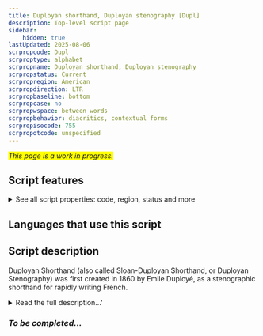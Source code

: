 ```yaml
---
title: Duployan shorthand, Duployan stenography [Dupl]
description: Top-level script page
sidebar:
    hidden: true
lastUpdated: 2025-08-06
scrpropcode: Dupl
scrproptype: alphabet
scrpropname: Duployan shorthand, Duployan stenography
scrpropstatus: Current
scrpropregion: American
scrpropdirection: LTR
scrpropbaseline: bottom
scrpropcase: no
scrpropwspace: between words
scrpropbehavior: diacritics, contextual forms
scrpropisocode: 755
scrpropotcode: unspecified
---
```


<span style='background-color:yellow'>_This page is a work in progress._</span>


## Script features

<details>
<summary> See all script properties: code, region, status and more</summary>
<ScriptInfo />
</details>

## Languages that use this script

<WsList script='Dupl' wsMax='5' />

## Script description

Duployan Shorthand (also called Sloan-Duployan Shorthand, or Duployan Stenography) was first created in 1860 by Emile Duployé, as a stenographic shorthand for rapidly writing French.

<details><summary>Read the full description...'</summary>_Not yet available._</details>

### _To be completed..._

